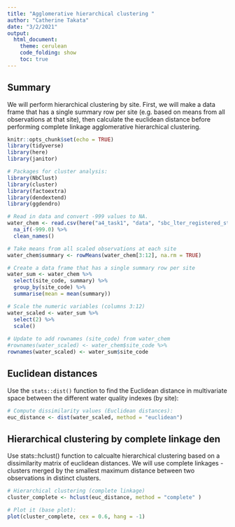 ```yaml
---
title: "Agglomerative hierarchical clustering "
author: "Catherine Takata"
date: "3/2/2021"
output: 
  html_document:
    theme: cerulean
    code_folding: show
    toc: true
---
```


## Summary 
We will perform hierarchical clustering by site. First, we will make a data frame that has a single summary row per site (e.g. based on means from all observations at that site), then calculate the euclidean distance before performing complete linkage agglomerative hierarchical clustering. 

```r
knitr::opts_chunk$set(echo = TRUE)
library(tidyverse)
library(here)
library(janitor)

# Packages for cluster analysis:
library(NbClust)
library(cluster)
library(factoextra)
library(dendextend)
library(ggdendro)
```

```r
# Read in data and convert -999 values to NA.
water_chem <- read.csv(here("a4_task1", "data", "sbc_lter_registered_stream_chemistry.csv")) %>% 
  na_if(-999.0) %>% 
  clean_names()
```

```r
# Take means from all scaled observations at each site
water_chem$summary <- rowMeans(water_chem[3:12], na.rm = TRUE)

# Create a data frame that has a single summary row per site 
water_sum <- water_chem %>% 
  select(site_code, summary) %>% 
  group_by(site_code) %>% 
  summarise(mean = mean(summary))
```

```r
# Scale the numeric variables (columns 3:12)
water_scaled <- water_sum %>% 
  select(2) %>% 
  scale()
  
# Update to add rownames (site_code) from water_chem
#rownames(water_scaled) <- water_chem$site_code %>% 
rownames(water_scaled) <- water_sum$site_code

```

## Euclidean distances
Use the `stats::dist()` function to find the Euclidean distance in multivariate space between the different water quality indexes (by site):

```r
# Compute dissimilarity values (Euclidean distances):
euc_distance <- dist(water_scaled, method = "euclidean")
```

## Hierarchical clustering by complete linkage den
Use stats::hclust() function to calcualte hierarchical clustering based on a dissimilarity matrix of euclidean distances. 
We will use complete linkages - clusters merged by the smallest maximum distance between two observations in distinct clusters. 

```r
# Hierarchical clustering (complete linkage)
cluster_complete <- hclust(euc_distance, method = "complete" )

# Plot it (base plot):
plot(cluster_complete, cex = 0.6, hang = -1)
```



